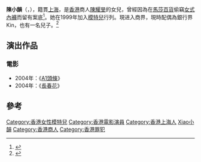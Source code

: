 {{Expand|time=2013-02-11T10:43:16+00:00 }}
{{Infobox Model
| name          = 陳小韻<br>{{en}}Cara Chan
| image         = 
| imagesize     =  
| caption       = 
| birthname     = 陳小韻
| birthdate     = {{birth date and age|1976|9|22}}
| location      = {{HKG-1959}}
| deathdate     = 
| deathplace    = 
| height        = {{Height|m=1.72}}
| weight        = {{Weight|lb=102}}
| haircolor     = 黑色
| eyecolor      = 黑色
| measurements  = 33"-23"-34.5"
| dress size    = 
| shoesize      = 
| agency        = 
| alias(es)     = 
| spouse        = 
| homepage      = 
}}
'''陳小韻'''（'''{{lang|en|Cara Chan}}'''，{{bd|1976年|9月22日|catIdx=C陳}}），籍貫[[上海市|上海]]，是[[香港|香港]]商人[[陳耀旻|陳耀旻]]的女兒，曾經因為在[[馬莎百貨|馬莎百貨]]偷竊[[女式內褲|女式內褲]]而留有案底<ref>{{Cite web|title=娛樂怪史：陳小韻偷內褲人贓並獲|url=http://hk.apple.nextmedia.com/entertainment/art/20070522/7126564|accessdate=2014年12月16日|date=2007-05-22|publisher=蘋果日報|archive-url=https://web.archive.org/web/20141216102339/http://hk.apple.nextmedia.com/entertainment/art/20070522/7126564|archive-date=2014年12月16日|dead-url=no}}</ref>。她在1999年加入[[模特兒|模特兒]]行列。現进入商界，現時配偶為銀行界Kin，也有一名兒子。<ref>{{Cite web|title=陳小韻做全職媽咪湊仔|url=http://ol.mingpao.com/cfm/star5.cfm?File=20111025%2Fsaa01%2Fmcc1.txt|accessdate=2020年9月21日|date=2011年10月25日|publisher=明報|archive-url=https://web.archive.org/web/20160304135232/http://ol.mingpao.com/cfm/star5.cfm?File=20111025%2Fsaa01%2Fmcc1.txt|archive-date=2016年3月4日|dead-url=no}}</ref>

==演出作品==
===電影===
*2004年：《[[A1頭條|A1頭條]]》
*2004年：《[[長春花|長春花]]》

==參考==
{{reflist}}

{{DEFAULTSORT:Chan 陳小韻}}
[[Category:香港女性模特兒|Category:香港女性模特兒]]
[[Category:香港電影演員|Category:香港電影演員]]
[[Category:香港上海人|Category:香港上海人]]
[[Category:陳姓|Xiao小韻]]
[[Category:香港商人|Category:香港商人]]
[[Category:香港罪犯|Category:香港罪犯]]